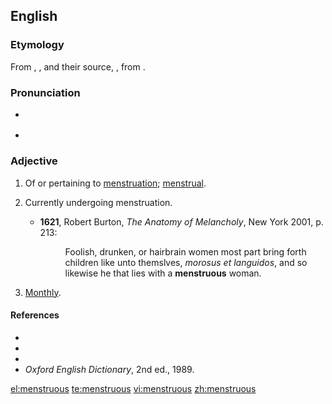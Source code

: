 ==English==
===Etymology===
From {{etyl|xno}} {{term|menstruus}}, {{etyl|frm}} {{term|menstrueus}}, and their source, {{etyl|LL.}} {{term|menstruosus||menstruating}}, from {{etyl|la}} {{term|menstruum|mēnstruum}}.

===Pronunciation===
*{{a|UK}} {{IPA|/ˈmɛnstɹʊəs/}}
*{{a|US}} {{IPA|/ˈmɛnstɹ(əw)əs/}}

===Adjective===
{{en-adj|-}}

# Of or pertaining to [[menstruation]]; [[menstrual]].
# {{context|of a female}} Currently undergoing menstruation.
#*'''1621''', Robert Burton, ''The Anatomy of Melancholy'', New York 2001, p. 213:
#*:Foolish, drunken, or hairbrain women most part bring forth children like unto themslves, ''morosus et languidos'', and so likewise he that lies with a '''menstruous''' woman.
# {{obsolete}} [[monthly|Monthly]].

====References====
*{{R:Webster 1828}}
*{{R:Webster 1913}}
*{{R:Dictionary.com}}
*''Oxford English Dictionary'', 2nd ed., 1989.

[[el:menstruous]]
[[te:menstruous]]
[[vi:menstruous]]
[[zh:menstruous]]